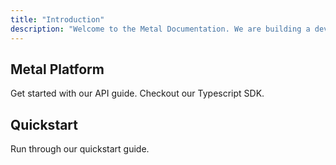 ```yaml
---
title: "Introduction"
description: "Welcome to the Metal Documentation. We are building a developer first platform to easily integrate Machine Learning into your applications."
---
```


## Metal Platform

<CardGroup>

  <Card title="API Endpoints" icon="rectangle-terminal" href="/api-reference">
    Get started with our API guide.
  </Card>
  <Card title="Typescript SDK" icon="rectangle-terminal" href="/sdk">
    Checkout our Typescript SDK.
  </Card>
</CardGroup>

## Quickstart

<CardGroup>
  <Card title="Quickstart" icon="rectangle-terminal" href="/create-app">
    Run through our quickstart guide.
  </Card>
</CardGroup>

